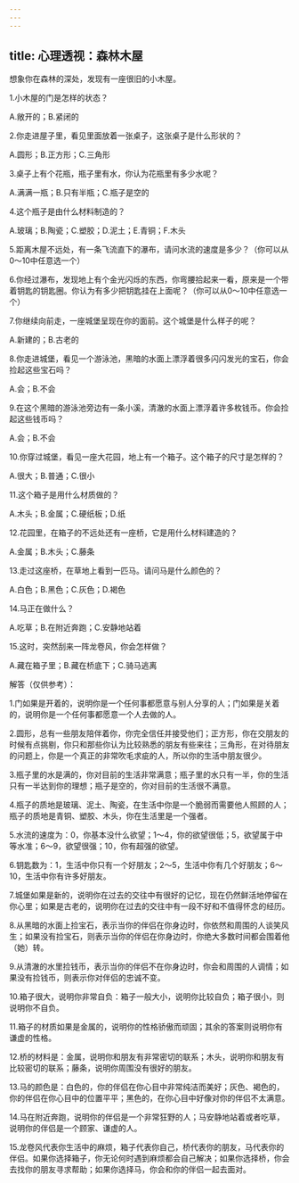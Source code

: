 ```yaml
---
---
---
```

title: 心理透视：森林木屋
---



想象你在森林的深处，发现有一座很旧的小木屋。

1.小木屋的门是怎样的状态？

A.敞开的；B.紧闭的

2.你走进屋子里，看见里面放着一张桌子，这张桌子是什么形状的？

A.圆形；B.正方形；C.三角形

3.桌子上有个花瓶，瓶子里有水，你认为花瓶里有多少水呢？

A.满满一瓶；B.只有半瓶；C.瓶子是空的

4.这个瓶子是由什么材料制造的？

A.玻璃；B.陶瓷；C.塑胶；D.泥土；E.青铜；F.木头

5.距离木屋不远处，有一条飞流直下的瀑布，请问水流的速度是多少？（你可以从0～10中任意选一个）

6.你经过瀑布，发现地上有个金光闪烁的东西，你弯腰拾起来一看，原来是一个带着钥匙的钥匙圈。你认为有多少把钥匙挂在上面呢？（你可以从0～10中任意选一个）

7.你继续向前走，一座城堡呈现在你的面前。这个城堡是什么样子的呢？

A.新建的；B.古老的

8.你走进城堡，看见一个游泳池，黑暗的水面上漂浮着很多闪闪发光的宝石，你会捡起这些宝石吗？

A.会；B.不会

9.在这个黑暗的游泳池旁边有一条小溪，清澈的水面上漂浮着许多枚钱币。你会捡起这些钱币吗？

A.会；B.不会

10.你穿过城堡，看见一座大花园，地上有一个箱子。这个箱子的尺寸是怎样的？

A.很大；B.普通；C.很小

11.这个箱子是用什么材质做的？

A.木头；B.金属；C.硬纸板；D.纸

12.花园里，在箱子的不远处还有一座桥，它是用什么材料建造的？

A.金属；B.木头；C.藤条

13.走过这座桥，在草地上看到一匹马。请问马是什么颜色的？

A.白色；B.黑色；C.灰色；D.褐色

14.马正在做什么？

A.吃草；B.在附近奔跑；C.安静地站着

15.这时，突然刮来一阵龙卷风，你会怎样做？

A.藏在箱子里；B.藏在桥底下；C.骑马逃离

解答（仅供参考）：

1.门如果是开着的，说明你是一个任何事都愿意与别人分享的人；门如果是关着的，说明你是一个任何事都愿意一个人去做的人。

2.圆形，总有一些朋友陪伴着你，你完全信任并接受他们；正方形，你在交朋友的时候有点挑剔，你只和那些你认为比较熟悉的朋友有些来往；三角形，在对待朋友的问题上，你是一个真正的非常吹毛求疵的人，所以你的生活中朋友很少。

3.瓶子里的水是满的，你对目前的生活非常满意；瓶子里的水只有一半，你的生活只有一半达到你的理想；瓶子是空的，你对目前的生活很不满意。

4.瓶子的质地是玻璃、泥土、陶瓷，在生活中你是一个脆弱而需要他人照顾的人；瓶子的质地是青铜、塑胶、木头，你在生活里是一个强者。

5.水流的速度为：0，你基本没什么欲望；1～4，你的欲望很低；5，欲望属于中等水准；6～9，欲望很强；10，你有超强的欲望。

6.钥匙数为：1，生活中你只有一个好朋友；2～5，生活中你有几个好朋友；6～10，生活中你有许多好朋友。

7.城堡如果是新的，说明你在过去的交往中有很好的记忆，现在仍然鲜活地停留在你心里；如果是古老的，说明你在过去的交往中有一段不好和不值得怀念的经历。

8.从黑暗的水面上捡宝石，表示当你的伴侣在你身边时，你依然和周围的人谈笑风生；如果没有捡宝石，则表示当你的伴侣在你身边时，你绝大多数时间都会围着他（她）转。

9.从清澈的水里捡钱币，表示当你的伴侣不在你身边时，你会和周围的人调情；如果没有捡钱币，则表示你对伴侣的忠诚不变。

10.箱子很大，说明你非常自负：箱子一般大小，说明你比较自负；箱子很小，则说明你不自负。

11.箱子的材质如果是金属的，说明你的性格骄傲而顽固；其余的答案则说明你有谦虚的性格。

12.桥的材料是：金属，说明你和朋友有非常密切的联系；木头，说明你和朋友有比较密切的联系；藤条，说明你周围没有很好的朋友。

13.马的颜色是：白色的，你的伴侣在你心目中非常纯洁而美好；灰色、褐色的，你的伴侣在你心目中的位置平平；黑色的，在你心目中好像对你的伴侣不太满意。

14.马在附近奔跑，说明你的伴侣是一个非常狂野的人；马安静地站着或者吃草，说明你的伴侣是一个顾家、谦虚的人。

15.龙卷风代表你生活中的麻烦，箱子代表你自己，桥代表你的朋友，马代表你的伴侣。如果你选择箱子，你无论何时遇到麻烦都会自己解决；如果你选择桥，你会去找你的朋友寻求帮助；如果你选择马，你会和你的伴侣一起去面对。